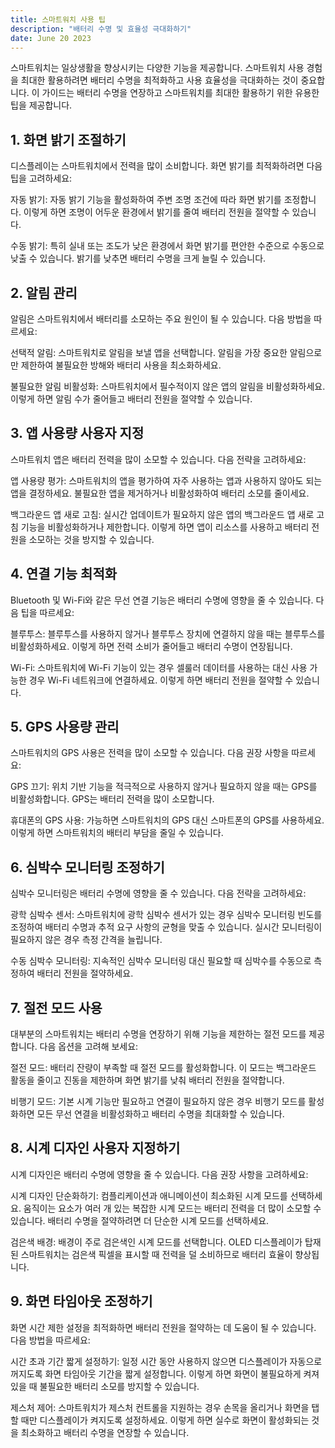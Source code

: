 ```yaml
---
title: 스마트워치 사용 팁
description: "배터리 수명 및 효율성 극대화하기"
date: June 20 2023
---
```



스마트워치는 일상생활을 향상시키는 다양한 기능을 제공합니다. 스마트워치 사용 경험을 최대한 활용하려면 배터리 수명을 최적화하고 사용 효율성을 극대화하는 것이 중요합니다. 이 가이드는 배터리 수명을 연장하고 스마트워치를 최대한 활용하기 위한 유용한 팁을 제공합니다.

## 1. 화면 밝기 조절하기
디스플레이는 스마트워치에서 전력을 많이 소비합니다. 화면 밝기를 최적화하려면 다음 팁을 고려하세요:

자동 밝기: 자동 밝기 기능을 활성화하여 주변 조명 조건에 따라 화면 밝기를 조정합니다. 이렇게 하면 조명이 어두운 환경에서 밝기를 줄여 배터리 전원을 절약할 수 있습니다.

수동 밝기: 특히 실내 또는 조도가 낮은 환경에서 화면 밝기를 편안한 수준으로 수동으로 낮출 수 있습니다. 밝기를 낮추면 배터리 수명을 크게 늘릴 수 있습니다.

## 2. 알림 관리
알림은 스마트워치에서 배터리를 소모하는 주요 원인이 될 수 있습니다. 다음 방법을 따르세요:

선택적 알림: 스마트워치로 알림을 보낼 앱을 선택합니다. 알림을 가장 중요한 알림으로만 제한하여 불필요한 방해와 배터리 사용을 최소화하세요.

불필요한 알림 비활성화: 스마트워치에서 필수적이지 않은 앱의 알림을 비활성화하세요. 이렇게 하면 알림 수가 줄어들고 배터리 전원을 절약할 수 있습니다.

## 3. 앱 사용량 사용자 지정
스마트워치 앱은 배터리 전력을 많이 소모할 수 있습니다. 다음 전략을 고려하세요:

앱 사용량 평가: 스마트워치의 앱을 평가하여 자주 사용하는 앱과 사용하지 않아도 되는 앱을 결정하세요. 불필요한 앱을 제거하거나 비활성화하여 배터리 소모를 줄이세요.

백그라운드 앱 새로 고침: 실시간 업데이트가 필요하지 않은 앱의 백그라운드 앱 새로 고침 기능을 비활성화하거나 제한합니다. 이렇게 하면 앱이 리소스를 사용하고 배터리 전원을 소모하는 것을 방지할 수 있습니다.

## 4. 연결 기능 최적화
Bluetooth 및 Wi-Fi와 같은 무선 연결 기능은 배터리 수명에 영향을 줄 수 있습니다. 다음 팁을 따르세요:

블루투스: 블루투스를 사용하지 않거나 블루투스 장치에 연결하지 않을 때는 블루투스를 비활성화하세요. 이렇게 하면 전력 소비가 줄어들고 배터리 수명이 연장됩니다.

Wi-Fi: 스마트워치에 Wi-Fi 기능이 있는 경우 셀룰러 데이터를 사용하는 대신 사용 가능한 경우 Wi-Fi 네트워크에 연결하세요. 이렇게 하면 배터리 전원을 절약할 수 있습니다.

## 5. GPS 사용량 관리
스마트워치의 GPS 사용은 전력을 많이 소모할 수 있습니다. 다음 권장 사항을 따르세요:

GPS 끄기: 위치 기반 기능을 적극적으로 사용하지 않거나 필요하지 않을 때는 GPS를 비활성화합니다. GPS는 배터리 전력을 많이 소모합니다.

휴대폰의 GPS 사용: 가능하면 스마트워치의 GPS 대신 스마트폰의 GPS를 사용하세요. 이렇게 하면 스마트워치의 배터리 부담을 줄일 수 있습니다.

## 6. 심박수 모니터링 조정하기
심박수 모니터링은 배터리 수명에 영향을 줄 수 있습니다. 다음 전략을 고려하세요:

광학 심박수 센서: 스마트워치에 광학 심박수 센서가 있는 경우 심박수 모니터링 빈도를 조정하여 배터리 수명과 추적 요구 사항의 균형을 맞출 수 있습니다. 실시간 모니터링이 필요하지 않은 경우 측정 간격을 늘립니다.

수동 심박수 모니터링: 지속적인 심박수 모니터링 대신 필요할 때 심박수를 수동으로 측정하여 배터리 전원을 절약하세요.

## 7. 절전 모드 사용
대부분의 스마트워치는 배터리 수명을 연장하기 위해 기능을 제한하는 절전 모드를 제공합니다. 다음 옵션을 고려해 보세요:

절전 모드: 배터리 잔량이 부족할 때 절전 모드를 활성화합니다. 이 모드는 백그라운드 활동을 줄이고 진동을 제한하며 화면 밝기를 낮춰 배터리 전원을 절약합니다.

비행기 모드: 기본 시계 기능만 필요하고 연결이 필요하지 않은 경우 비행기 모드를 활성화하면 모든 무선 연결을 비활성화하고 배터리 수명을 최대화할 수 있습니다.

## 8. 시계 디자인 사용자 지정하기
시계 디자인은 배터리 수명에 영향을 줄 수 있습니다. 다음 권장 사항을 고려하세요:

시계 디자인 단순화하기: 컴플리케이션과 애니메이션이 최소화된 시계 모드를 선택하세요. 움직이는 요소가 여러 개 있는 복잡한 시계 모드는 배터리 전력을 더 많이 소모할 수 있습니다. 배터리 수명을 절약하려면 더 단순한 시계 모드를 선택하세요.

검은색 배경: 배경이 주로 검은색인 시계 모드를 선택합니다. OLED 디스플레이가 탑재된 스마트워치는 검은색 픽셀을 표시할 때 전력을 덜 소비하므로 배터리 효율이 향상됩니다.

## 9. 화면 타임아웃 조정하기
화면 시간 제한 설정을 최적화하면 배터리 전원을 절약하는 데 도움이 될 수 있습니다. 다음 방법을 따르세요:

시간 초과 기간 짧게 설정하기: 일정 시간 동안 사용하지 않으면 디스플레이가 자동으로 꺼지도록 화면 타임아웃 기간을 짧게 설정합니다. 이렇게 하면 화면이 불필요하게 켜져 있을 때 불필요한 배터리 소모를 방지할 수 있습니다.

제스처 제어: 스마트워치가 제스처 컨트롤을 지원하는 경우 손목을 올리거나 화면을 탭할 때만 디스플레이가 켜지도록 설정하세요. 이렇게 하면 실수로 화면이 활성화되는 것을 최소화하고 배터리 수명을 연장할 수 있습니다.